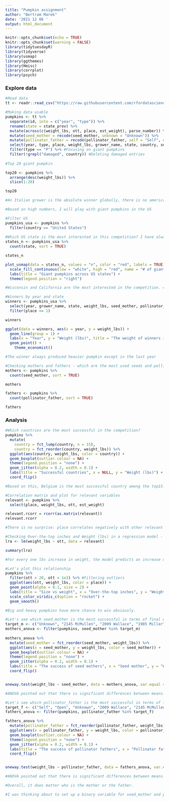 ---
title: "Pumpkin assignment"
author: "Bertram Marek"
date: '2021 12 06 '
output: html_document
---

```{r setup, include=FALSE}
knitr::opts_chunk$set(echo = TRUE)
knitr::opts_chunk$set(warning = FALSE)
library(tidytuesdayR)
library(tidyverse)
library(usmap)
library(ggthemes)
library(Hmisc)
library(corrplot)
library(psych)
```

### Explore data
```{r}
#Read data
tt <- readr::read_csv("https://raw.githubusercontent.com/rfordatascience/tidytuesday/master/data/2021/2021-10-19/pumpkins.csv")

#Making data usable
pumpkins <- tt %>%
  separate(id, into = c("year", "type")) %>%
  rename(state = state_prov) %>%
  mutate(across(c(weight_lbs, ott, place, est_weight), parse_number)) %>%
  mutate(seed_mother = recode(seed_mother, unknown = "Unknown")) %>%
  mutate(pollinator_father = recode(pollinator_father, self = "Self", open = "Open", unknown = "Unknown")) %>%
  select(year, type, place, weight_lbs, grower_name, state, country, seed_mother, pollinator_father, ott, est_weight) %>%
  filter(type == "P") %>% #Focusing on giant pumpkins
  filter(!grepl("damaged", country)) #Deleting damaged entries
  
#Top 20 giant pumpkin

top20 <- pumpkins %>%
  arrange(desc(weight_lbs)) %>%
  slice(1:20)

top20

#An Italian grower is the absolute winner globally, there is no american in the top4

#Based on high numbers, I will play with giant pumpkins in the US

#Filter US
pumpkins_usa <- pumpkins %>%
  filter(country == "United States")
  
#Which US state is the most interested in this competition? I have always wanted to plot a map.
states_n <- pumpkins_usa %>%
  count(state, sort = TRUE) 

states_n

plot_usmap(data = states_n, values = "n", color = "red", labels = TRUE) + 
  scale_fill_continuous(low = "white", high = "red", name = "# of giant pumpkins", label = scales::comma) +
  labs(title = "Giant pumpkins across US states") +
  theme(legend.position = "right")

#Wisconsin and California are the most interested in the competition. 4 states ignore it. 

#Winners by year and state
winners <- pumpkins_usa %>%
  select(year, grower_name, state, weight_lbs, seed_mother, pollinator_father, place) %>%
  filter(place <= 1)

winners

ggplot(data = winners, aes(x = year, y = weight_lbs)) +
  geom_line(group = 1) +
  labs(x = "Year", y = "Weight (lbs)", title = "The weight of winners in the US (2013-2019)") +
  geom_point() +
    theme_economist()

#The winner always produced heavier pumpkin except in the last year

#Checking mothers and fathers - which are the most used seeds and pollinators?
mothers <- pumpkins %>%
  count(seed_mother, sort = TRUE)

mothers

fathers <- pumpkins %>%
  count(pollinator_father, sort = TRUE)

fathers
```
### Analysis
```{r}
#Which countries are the most successful in the competition?
pumpkins %>%
  mutate(
    country = fct_lump(country, n = 15),
    country = fct_reorder(country, weight_lbs)) %>%
  ggplot(aes(country, weight_lbs, color = country)) +
  geom_boxplot(outlier.colour = NA) +
  theme(legend.position = "none") +
  geom_jitter(alpha = 0.2, width = 0.1) +
  labs(title = "Successful countries", x = NULL, y = "Weight (lbs)") +
  coord_flip()

#Based on this, Belgium is the most successful country among the top15. US is the second. The Italian first and the Belgian second place are clearly recognizable. 

#Correlation matrix and plot for relevant variables
relevant <- pumpkins %>%
  select(place, weight_lbs, ott, est_weight)

relevant.rcorr = rcorr(as.matrix(relevant))
relevant.rcorr

#There is no surprise: place correlates negatively with other relevant variables. However, over-the-top inches look interesting as it measures a different dimension.

#Checking Over-the-top inches and Weight (lbs) in a regression model - What is the relationship between the size and the weight?
lra <- lm(weight_lbs ~ ott, data = relevant)

summary(lra)

#For every one lbs increase in weight, the model predicts an increase of ~2,4 inches.

#Let's plot this relationship
pumpkins %>%
  filter(ott > 20, ott < 1e3) %>% #Filtering outliers
  ggplot(aes(ott, weight_lbs, color = place)) +
  geom_point(alpha = 0.1, size = 2) +
  labs(title = "Size vs weight", x = "Over-the-top inches", y = "Weight (lbs)") +
  scale_color_viridis_c(option = "rocket") +
  geom_smooth()

#Big and heavy pumpkins have more chance to win obviously. 

#Let's see which seed_mother is the most successful in terms of final weight. #I have chosen the top10 cases in all dimension.
target_m <- c("Unknown", "2145 McMullen", "2009 Wallace", "1985 Miller", "1911 Urena", "2363 Holland", "2008 Neptune", "1495 Stelts", "1317 Clementz", "2032 Mathison")
mothers_anova <- filter(pumpkins, seed_mother %in% target_m)
  
mothers_anova %>%
  mutate(seed_mother = fct_reorder(seed_mother, weight_lbs)) %>%
  ggplot(aes(x = seed_mother, y = weight_lbs, color = seed_mother)) +
  geom_boxplot(outlier.colour = NA) +
  theme(legend.position = "none") +
  geom_jitter(alpha = 0.2, width = 0.1) +
  labs(title = "The success of seed mothers", x = "Seed mother", y = "Weight (lbs)") +
  coord_flip()


oneway.test(weight_lbs ~ seed_mother, data = mothers_anova, var.equal = FALSE)

#ANOVA pointed out that there is significant differences between means. On average, 2145 McMullen seed_mother is the best.

#Let's see which pollinator_father is the most successful in terms of final weight.
target_f <- c("Self", "Open", "Unknown", "2009 Wallace", "2145 McMullen", "1985 Miller", "1911 Urena", "2363 Holland", "2032 Mathison", "2323 Meier")
fathers_anova <- filter(pumpkins, pollinator_father %in% target_f)

fathers_anova %>%
  mutate(pollinator_father = fct_reorder(pollinator_father, weight_lbs)) %>%
  ggplot(aes(x = pollinator_father, y = weight_lbs, color = pollinator_father)) +
  geom_boxplot(outlier.colour = NA) +
  theme(legend.position = "none") +
  geom_jitter(alpha = 0.2, width = 0.1) +
  labs(title = "The success of pollinator fathers", x = "Pollinator father", y = "Weight (lbs)") +
  coord_flip()


oneway.test(weight_lbs ~ pollinator_father, data = fathers_anova, var.equal = FALSE)

#ANOVA pointed out that there is significant differences between means. On average, 2363 Holland pollinator_father is the best.

#Overall, it does matter who is the mother or the father.

#I was thinking about to set up a binary variable for seed_mother and pollinator_father to see whether the named seeds and pollinators are more successful than unknown or other cases but it would not show much. These figures are better.
```



